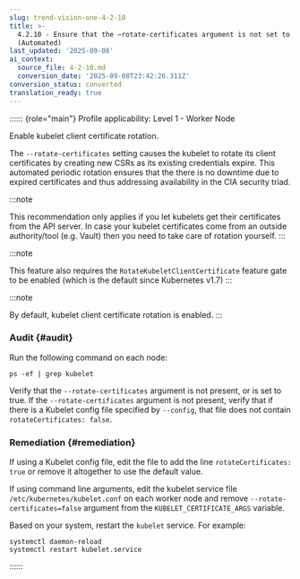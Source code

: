 ```yaml
---
slug: trend-vision-one-4-2-10
title: >-
  4.2.10 - Ensure that the –rotate-certificates argument is not set to false
  (Automated)
last_updated: '2025-09-08'
ai_context:
  source_file: 4-2-10.md
  conversion_date: '2025-09-08T23:42:26.311Z'
conversion_status: converted
translation_ready: true
---
```


:::::: {role="main"}
Profile applicability: Level 1 - Worker Node

Enable kubelet client certificate rotation.

The `--rotate-certificates` setting causes the kubelet to rotate its client certificates by creating new CSRs as its existing credentials expire. This automated periodic rotation ensures that the there is no downtime due to expired certificates and thus addressing availability in the CIA security triad.

:::note

This recommendation only applies if you let kubelets get their certificates from the API server. In case your kubelet certificates come from an outside authority/tool (e.g. Vault) then you need to take care of rotation yourself.
:::

:::note

This feature also requires the `RotateKubeletClientCertificate` feature gate to be enabled (which is the default since Kubernetes v1.7)
:::

:::note

By default, kubelet client certificate rotation is enabled.
:::

### Audit {#audit}

Run the following command on each node:

``` codeblock
ps -ef | grep kubelet
```

Verify that the `--rotate-certificates` argument is not present, or is set to true. If the `--rotate-certificates` argument is not present, verify that if there is a Kubelet config file specified by `--config`, that file does not contain `rotateCertificates: false`.

### Remediation {#remediation}

If using a Kubelet config file, edit the file to add the line `rotateCertificates: true` or remove it altogether to use the default value.

If using command line arguments, edit the kubelet service file `/etc/kubernetes/kubelet.conf` on each worker node and remove `--rotate-certificates=false` argument from the `KUBELET_CERTIFICATE_ARGS` variable.

Based on your system, restart the `kubelet` service. For example:

``` codeblock
systemctl daemon-reload
systemctl restart kubelet.service
```
::::::
